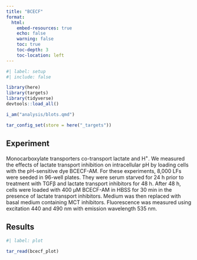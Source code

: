 ```yaml
---
title: "BCECF"
format: 
  html:
    embed-resources: true 
    echo: false
    warning: false
    toc: true
    toc-depth: 3
    toc-location: left
---
```


```r
#| label: setup
#| include: false

library(here)
library(targets)
library(tidyverse)
devtools::load_all()

i_am("analysis/blots.qmd")

tar_config_set(store = here("_targets"))
```

## Experiment

Monocarboxylate transporters co-transport lactate and H^+^. We measured the effects of lactate transport inhibition on intracellular pH by loading cells with the pH-sensitive dye BCECF-AM. For these experiments, 8,000 LFs were seeded in 96-well plates. They were serum starved for 24 h prior to treatment with TGFβ and lactate transport inhibitors for 48 h. After 48 h, cells were loaded with 400 μM BCECF-AM in HBSS for 30 min in the presence of lactate transport inhibitors. Medium was then replaced with basal medium containing MCT inhibitors. Fluorescence was measured using excitation 440 and 490 nm with emission wavelength 535 nm. 

## Results

```r
#| label: plot

tar_read(bcecf_plot)
```

